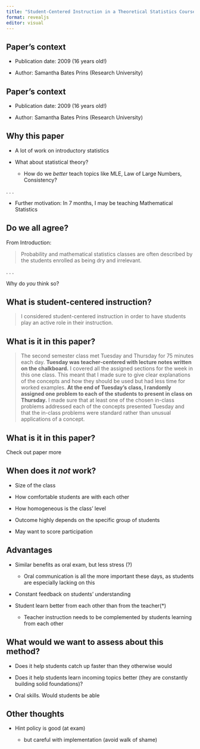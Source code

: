 ```yaml
---
title: "Student-Centered Instruction in a Theoretical Statistics Course"
format: revealjs
editor: visual
---
```


## Paper's context

-   Publication date: 2009 (16 years old!)

-   Author: Samantha Bates Prins (Research University)

## Paper's context

-   Publication date: 2009 (16 years old!)

-   Author: Samantha Bates Prins (Research University)

## Why this paper

-   A lot of work on introductory statistics

-   What about statistical theory?

    -   How do we *better* teach topics like MLE, Law of Large Numbers, Consistency?

. . .

-   Further motivation: In 7 months, I may be teaching Mathematical Statistics

## Do we all agree?

From Introduction:

> Probability and mathematical statistics classes are often described by the students enrolled as being dry and irrelevant.

. . .

Why do *you* think so?

## What is student-centered instruction?

> I considered student-centered instruction in order to have students play an active role in their instruction.

## What is it in this paper?

> The second semester class met Tuesday and Thursday for 75 minutes each day. **Tuesday was teacher-centered with lecture notes written on the chalkboard.** I covered all the assigned sections for the week in this one class. This meant that I made sure to give clear explanations of the concepts and how they should be used but had less time for worked examples. **At the end of Tuesday’s class, I randomly assigned one problem to each of the students to present in class on Thursday.** I made sure that at least one of the chosen in-class problems addressed each of the concepts presented Tuesday and that the in-class problems were standard rather than unusual applications of a concept.

## What is it in this paper?

Check out paper more

## When does it *not* work?

-   Size of the class

-   How comfortable students are with each other

-   How homogeneous is the class' level

-   Outcome highly depends on the specific group of students

-   May want to score participation

## Advantages

-   Similar benefits as oral exam, but less stress (?)

    -   Oral communication is all the more important these days, as students are especially lacking on this

-   Constant feedback on students' understanding

-   Student learn better from each other than from the teacher(\*)

    -   Teacher instruction needs to be complemented by students learning from each other

## What would we want to assess about this method?

-   Does it help students catch up faster than they otherwise would

-   Does it help students learn incoming topics better (they are constantly building solid foundations)?

-   Oral skills. Would students be able

## Other thoughts

-   Hint policy is good (at exam)

    -   but careful with implementation (avoid walk of shame)
